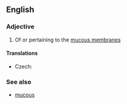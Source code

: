 ==English==

===Adjective===
{{en-adj|-}}

# Of or pertaining to the [[mucous membrane]]s

====Translations====
{{trans-top|of or pertaining to the mucous membranes}}
* Czech: {{t|cs|slizniční}}
{{trans-mid}}
{{trans-bottom}}

===See also===
*[[mucous]]
